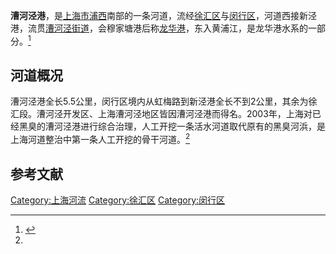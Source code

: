 {{Infobox_river
| river_name = 漕河泾港
| image_name = caohejinggang.jpg
| caption = 位于徐汇康健地区的一段漕河泾港
| origin = 新泾港
| mouth = 
| basin_countries = {{CHN}}[[上海市|上海市]](闵行区、徐汇区)
| length = 5.5千米
| elevation =
| discharge = 
| watershed = 
}}

'''漕河泾港'''，是[[上海市|上海市]][[浦西|浦西]]南部的一条河道，流经[[徐汇区|徐汇区]]与[[闵行区|闵行区]]，河道西接新泾港，流贯[[漕河泾街道|漕河泾街道]]，会穆家塘港后称[[龙华港|龙华港]]，东入黄浦江，是龙华港水系的一部分。<ref name="劳动报">{{cite web|url=http://enjoy.eastday.com/epublish/gb/paper448/2/class044800001/hwz1060287.htm|title=上海漕河泾港年底全新亮相|publisher=劳动报|date=2003-03-28|accessdate=2013-12-02|archive-url=https://web.archive.org/web/20131204022951/http://enjoy.eastday.com/epublish/gb/paper448/2/class044800001/hwz1060287.htm|archive-date=2013-12-04|dead-url=yes}}</ref>

== 河道概况==
漕河泾港全长5.5公里，闵行区境内从虹梅路到新泾港全长不到2公里，其余为徐汇段。漕河泾开发区、上海漕河泾地区皆因漕河泾港而得名。2003年，上海对已经黑臭的漕河泾港进行综合治理，人工开挖一条活水河道取代原有的黑臭河浜，是上海河道整治中第一条人工开挖的骨干河道。<ref name="劳动报"/>

== 参考文献 ==
{{Reflist|1}}

{{模板:上海市主要水系}}

[[Category:上海河流|Category:上海河流]]
[[Category:徐汇区|Category:徐汇区]]
[[Category:闵行区|Category:闵行区]]
